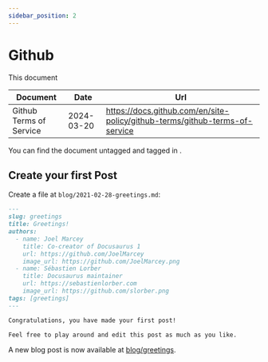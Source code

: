 ```yaml
---
sidebar_position: 2
---
```


# Github

This document 

| Document                | Date       | Url                                                                         |
|-------------------------|------------|-----------------------------------------------------------------------------|
| Github Terms of Service | 2024-03-20 | https://docs.github.com/en/site-policy/github-terms/github-terms-of-service |

You can find the document untagged and tagged in .

## Create your first Post

Create a file at `blog/2021-02-28-greetings.md`:

```md title="blog/2021-02-28-greetings.md"
---
slug: greetings
title: Greetings!
authors:
  - name: Joel Marcey
    title: Co-creator of Docusaurus 1
    url: https://github.com/JoelMarcey
    image_url: https://github.com/JoelMarcey.png
  - name: Sébastien Lorber
    title: Docusaurus maintainer
    url: https://sebastienlorber.com
    image_url: https://github.com/slorber.png
tags: [greetings]
---

Congratulations, you have made your first post!

Feel free to play around and edit this post as much as you like.
```

A new blog post is now available at [blog/greetings](blog/greetings).
